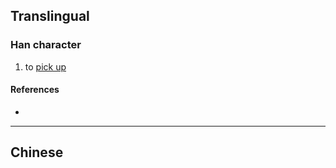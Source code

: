 {{character info/new}}
{{also|撿}}
==Translingual==

===Han character===
{{Han char|rn=64|rad=手|as=07|sn=10|four=|canj=QOMM|ids=⿰扌佥}}

# to [[pick up]]

====References====
* {{Han ref|kx=0434.241|hdz=31885.020|uh=6361|ud=25441}}

----

==Chinese==
{{zh-see|撿}}